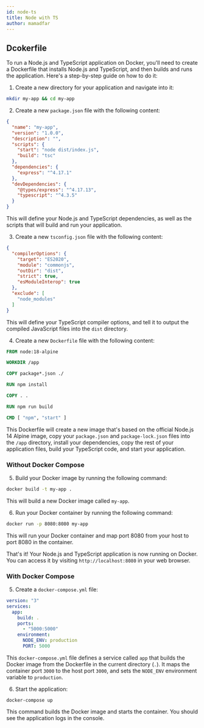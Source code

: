 ```yaml
---
id: node-ts
title: Node with TS
author: mamadfar
---
```


## Dcokerfile

To run a Node.js and TypeScript application on Docker, you'll need to create a Dockerfile that installs Node.js and TypeScript, and then builds and runs the application. Here's a step-by-step guide on how to do it:

1. Create a new directory for your application and navigate into it:

```bash
mkdir my-app && cd my-app
   ```

2. Create a new `package.json` file with the following content:

```json
{
  "name": "my-app",
  "version": "1.0.0",
  "description": "",
  "scripts": {
    "start": "node dist/index.js",
    "build": "tsc"
  },
  "dependencies": {
    "express": "^4.17.1"
  },
  "devDependencies": {
    "@types/express": "^4.17.13",
    "typescript": "^4.3.5"
  }
}
   ```

This will define your Node.js and TypeScript dependencies, as well as the scripts that will build and run your application.

3. Create a new `tsconfig.json` file with the following content:

```json
{
  "compilerOptions": {
    "target": "ES2020",
    "module": "commonjs",
    "outDir": "dist",
    "strict": true,
    "esModuleInterop": true
  },
  "exclude": [
    "node_modules"
  ]
}
   ```

This will define your TypeScript compiler options, and tell it to output the compiled JavaScript files into the `dist` directory.

4. Create a new `Dockerfile` file with the following content:

```Dockerfile
FROM node:18-alpine

WORKDIR /app

COPY package*.json ./

RUN npm install

COPY . .

RUN npm run build

CMD [ "npm", "start" ]
```

This Dockerfile will create a new image that's based on the official Node.js 14 Alpine image, copy your `package.json` and `package-lock.json` files into the `/app` directory, install your dependencies, copy the rest of your application files, build your TypeScript code, and start your application.

### Without Docker Compose

5. Build your Docker image by running the following command:

```bash
docker build -t my-app .
```

This will build a new Docker image called `my-app`.

6. Run your Docker container by running the following command:

```bash
docker run -p 8080:8080 my-app
```

This will run your Docker container and map port 8080 from your host to port 8080 in the container.

That's it! Your Node.js and TypeScript application is now running on Docker. You can access it by visiting `http://localhost:8080` in your web browser.

### With Docker Compose

5. Create a `docker-compose.yml` file:
```yaml
version: "3"
services:
  app:
    build: .
    ports:
      - "5000:5000"
    environment:
      NODE_ENV: production
      PORT: 5000
   ```
This `docker-compose.yml` file defines a service called `app` that builds the Docker image from the Dockerfile in the current directory (`.`). It maps the container port `3000` to the host port `3000`, and sets the `NODE_ENV` environment variable to `production`.

6. Start the application:
```
docker-compose up
   ```
This command builds the Docker image and starts the container. You should see the application logs in the console.
